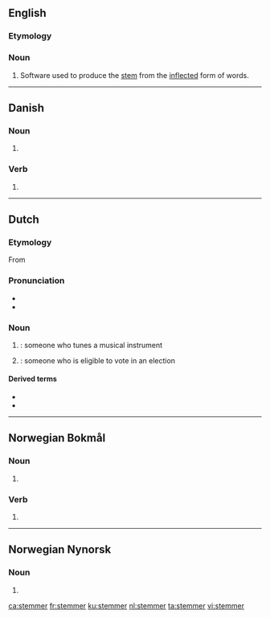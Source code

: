 ==English==
{{wikipedia|stemming}}

===Etymology===
{{suffix|stem|er|lang=en}}

===Noun===
{{en-noun}}
# {{context|computing|linguistics|lang=en}} Software used to produce the [[stem]] from the [[inflected]] form of words.

----

==Danish==

===Noun===
{{head|da|noun form|g=c}}

# {{plural indefinite of|stemme|lang=da}}

===Verb===
{{head|da|verb form}}

# {{present tense of|stemme|lang=da}}

----

==Dutch==

===Etymology===
From {{suffix|stemmen|er|lang=nl}}

===Pronunciation===
* {{audio|Nl-stemmer.ogg|Audio}}
* {{hyphenation|stem|mer|lang=nl}}

===Noun===
{{nl-noun|m|-s|stemmertje}}

# {{l|en|tuner}}: someone who tunes a musical instrument
# {{l|en|voter}}: someone who is eligible to vote in an election

====Derived terms====
* {{l|nl|fijnstemmer}}
* {{l|nl|pianostemmer}}

----

==Norwegian Bokmål==

===Noun===
{{head|nb|noun form|g=m}}

# {{inflection of|stemme||indefinite|p|lang=nb}}

===Verb===
{{head|nb|verb form}}

# {{present tense of|stemme|lang=nb}}

----

==Norwegian Nynorsk==

===Noun===
{{head|nn|noun form|g=f}}

# {{inflection of|stemme||indefinite|p|lang=nn}}

[[ca:stemmer]]
[[fr:stemmer]]
[[ku:stemmer]]
[[nl:stemmer]]
[[ta:stemmer]]
[[vi:stemmer]]